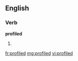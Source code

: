 ==English==

===Verb===
'''profiled'''

# {{past of|[[profile]]}}

[[fr:profiled]]
[[mg:profiled]]
[[vi:profiled]]